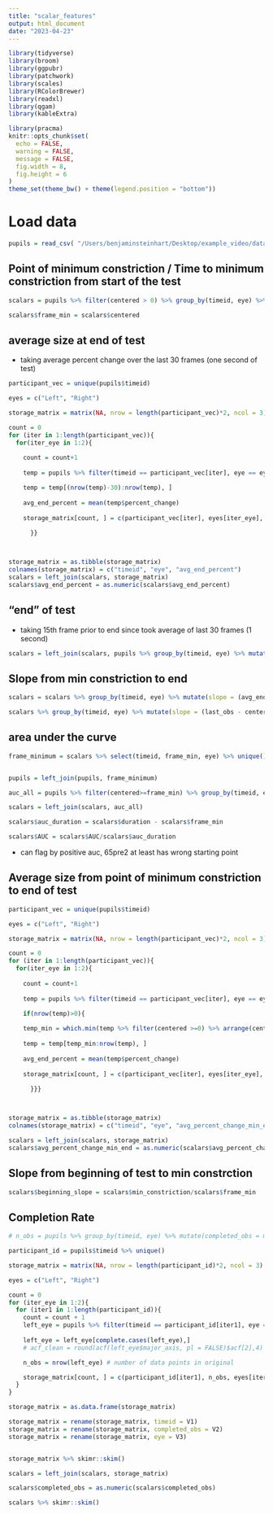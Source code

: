 ```yaml
---
title: "scalar_features"
output: html_document
date: "2023-04-23"
---
```

```r
library(tidyverse)
library(broom)
library(ggpubr)
library(patchwork)
library(scales)
library(RColorBrewer)
library(readxl)
library(qgam)
library(kableExtra)

library(pracma)
knitr::opts_chunk$set(
  echo = FALSE,
  warning = FALSE,
  message = FALSE,
  fig.width = 8,
  fig.height = 6
)
theme_set(theme_bw() + theme(legend.position = "bottom"))
```   

# Load data 

```r
pupils = read_csv( "/Users/benjaminsteinhart/Desktop/example_video/data_output/pupils_clean_register.csv")

```


##  Point of minimum constriction / Time to minimum constriction from start of the test 


```r
scalars = pupils %>% filter(centered > 0) %>% group_by(timeid, eye) %>% mutate(min_constriction = min(percent_change), duration = max(centered, na.rm=TRUE))  %>% filter(percent_change== min_constriction) %>% select(timeid, eye, min_constriction, centered, duration) %>% unique() %>% ungroup()

scalars$frame_min = scalars$centered


```


## average size at end of test 

* taking average percent change over the last 30 frames (one second of test)

```r

participant_vec = unique(pupils$timeid)

eyes = c("Left", "Right")

storage_matrix = matrix(NA, nrow = length(participant_vec)*2, ncol = 3)

count = 0
for (iter in 1:length(participant_vec)){
  for(iter_eye in 1:2){
    
    count = count+1
    
    temp = pupils %>% filter(timeid == participant_vec[iter], eye == eyes[iter_eye])

    temp = temp[(nrow(temp)-30):nrow(temp), ]
    
    avg_end_percent = mean(temp$percent_change)
  
    storage_matrix[count, ] = c(participant_vec[iter], eyes[iter_eye], avg_end_percent )
      
      }}



storage_matrix = as.tibble(storage_matrix)
colnames(storage_matrix) = c("timeid", "eye", "avg_end_percent")
scalars = left_join(scalars, storage_matrix)
scalars$avg_end_percent = as.numeric(scalars$avg_end_percent)

```

## "end" of test

* taking 15th frame prior to end since took average of last 30 frames (1 second)

```r
scalars = left_join(scalars, pupils %>% group_by(timeid, eye) %>% mutate(last_obs = last(centered) - 15) %>% ungroup() %>% select(timeid, eye, last_obs) %>% unique())

```


## Slope from min constriction to end

```r
scalars = scalars %>% group_by(timeid, eye) %>% mutate(slope = (avg_end_percent - min_constriction)/(last_obs - centered)) %>% ungroup()

scalars %>% group_by(timeid, eye) %>% mutate(slope = (last_obs - centered)) %>% ungroup() %>% arrange(slope)
```

## area under the curve 

```r

frame_minimum = scalars %>% select(timeid, frame_min, eye) %>% unique()


pupils = left_join(pupils, frame_minimum)

auc_all = pupils %>% filter(centered>=frame_min) %>% group_by(timeid, eye) %>% mutate(AUC = trapz(centered,percent_change)) %>% ungroup() %>% select(timeid, eye, AUC) %>% unique()

scalars = left_join(scalars, auc_all)

scalars$auc_duration = scalars$duration - scalars$frame_min

scalars$AUC = scalars$AUC/scalars$auc_duration


```


* can flag by positive auc, 65pre2 at least has wrong starting point


## Average size from point of minimum constriction to end of test 

```r

participant_vec = unique(pupils$timeid)

eyes = c("Left", "Right")

storage_matrix = matrix(NA, nrow = length(participant_vec)*2, ncol = 3)

count = 0
for (iter in 1:length(participant_vec)){
  for(iter_eye in 1:2){
    
    count = count+1
    
    temp = pupils %>% filter(timeid == participant_vec[iter], eye == eyes[iter_eye])

    if(nrow(temp)>0){
    
    temp_min = which.min(temp %>% filter(centered >=0) %>% arrange(centered) %>% select(yhat2) %>% pull())
    
    temp = temp[temp_min:nrow(temp), ] 
    
    avg_end_percent = mean(temp$percent_change)
  
    storage_matrix[count, ] = c(participant_vec[iter], eyes[iter_eye], avg_end_percent )
      
      }}}



storage_matrix = as.tibble(storage_matrix)
colnames(storage_matrix) = c("timeid", "eye", "avg_percent_change_min_end")

scalars = left_join(scalars, storage_matrix)
scalars$avg_percent_change_min_end = as.numeric(scalars$avg_percent_change_min_end)
```


## Slope from beginning of test to min constrction

```r
scalars$beginning_slope = scalars$min_constriction/scalars$frame_min

```


## Completion Rate 


```r

# n_obs = pupils %>% group_by(timeid, eye) %>% mutate(completed_obs = max(centered, na.rm=TRUE)) %>% select(timeid, eye, completed_obs) %>% unique() %>% ungroup()

participant_id = pupils$timeid %>% unique()

storage_matrix = matrix(NA, nrow = length(participant_id)*2, ncol = 3)

eyes = c("Left", "Right")

count = 0
for (iter_eye in 1:2){
  for (iter1 in 1:length(participant_id)){
    count = count + 1
    left_eye = pupils %>% filter(timeid == participant_id[iter1], eye == eyes[iter_eye], centered >=0) %>% select(timeid, eye, major_axis) #creating temporary data frame
    
    left_eye = left_eye[complete.cases(left_eye),]
    # acf_clean = round(acf(left_eye$major_axis, pl = FALSE)$acf[2],4)

    n_obs = nrow(left_eye) # number of data points in original

    storage_matrix[count, ] = c(participant_id[iter1], n_obs, eyes[iter_eye])
  }
}

storage_matrix = as.data.frame(storage_matrix)

storage_matrix = rename(storage_matrix, timeid = V1)
storage_matrix = rename(storage_matrix, completed_obs = V2)
storage_matrix = rename(storage_matrix, eye = V3)


storage_matrix %>% skimr::skim()

scalars = left_join(scalars, storage_matrix)

scalars$completed_obs = as.numeric(scalars$completed_obs)

scalars %>% skimr::skim()

```
